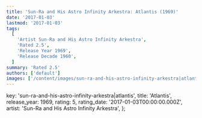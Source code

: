 ```yaml
---
title: 'Sun-Ra and His Astro Infinity Arkestra: Atlantis (1969)'
date: '2017-01-03'
lastmod: '2017-01-03'
tags:
  [
    'Artist Sun-Ra and His Astro Infinity Arkestra',
    'Rated 2.5',
    'Release Year 1969',
    'Release Decade 1960',
  ]
summary: 'Rated 2.5'
authors: ['default']
images: ['/content/images/sun-ra-and-his-astro-infinity-arkestra|atlantis.jpg']
---
```


  key: 'sun-ra-and-his-astro-infinity-arkestra|atlantis',
  title: 'Atlantis',
  release_year: 1969,
  rating: 5,
  rating_date: '2017-01-03T00:00:00.000Z',
  artist: 'Sun-Ra and His Astro Infinity Arkestra',
};

<MusicRating data={data} />
